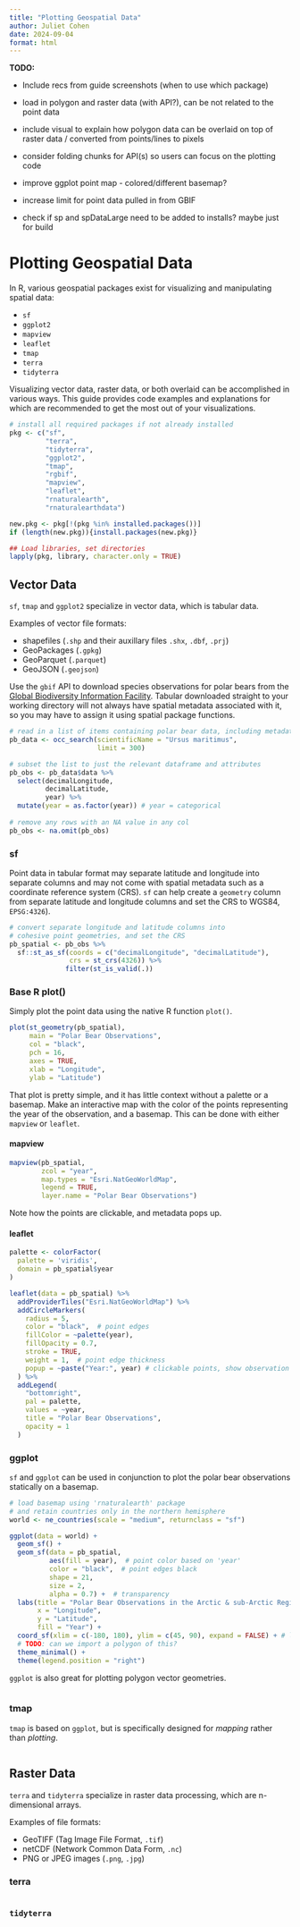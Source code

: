 ```yaml
---
title: "Plotting Geospatial Data"
author: Juliet Cohen
date: 2024-09-04
format: html
---
```


**TODO:**

-   Include recs from guide screenshots (when to use which package)

-   load in polygon and raster data (with API?), can be not related to the point data

-   include visual to explain how polygon data can be overlaid on top of raster data / converted from points/lines to pixels

-   consider folding chunks for API(s) so users can focus on the plotting code

-   improve ggplot point map - colored/different basemap?

-   increase limit for point data pulled in from GBIF

-   check if sp and spDataLarge need to be added to installs? maybe just for build

# Plotting Geospatial Data

In R, various geospatial packages exist for visualizing and manipulating spatial data:

-   `sf`
-   `ggplot2`
-   `mapview`
-   `leaflet`
-   `tmap`
-   `terra`
-   `tidyterra`

Visualizing vector data, raster data, or both overlaid can be accomplished in various ways. This guide provides code examples and explanations for which are recommended to get the most out of your visualizations.

```r
# install all required packages if not already installed
pkg <- c("sf", 
         "terra", 
         "tidyterra", 
         "ggplot2", 
         "tmap", 
         "rgbif", 
         "mapview",
         "leaflet",
         "rnaturalearth", 
         "rnaturalearthdata")

new.pkg <- pkg[!(pkg %in% installed.packages())]
if (length(new.pkg)){install.packages(new.pkg)}

## Load libraries, set directories
lapply(pkg, library, character.only = TRUE)
```

## Vector Data

`sf`, `tmap` and `ggplot2` specialize in vector data, which is tabular data.

Examples of vector file formats:

-   shapefiles (`.shp` and their auxillary files `.shx`, `.dbf`, `.prj`)
-   GeoPackages (`.gpkg`)
-   GeoParquet (`.parquet`)
-   GeoJSON (`.geojson`)

Use the `gbif` API to download species observations for polar bears from the [Global Biodiversity Information Facility](https://www.gbif.org/). Tabular downloaded straight to your working directory will not always have spatial metadata associated with it, so you may have to assign it using spatial package functions.

```r
# read in a list of items containing polar bear data, including metadata
pb_data <- occ_search(scientificName = "Ursus maritimus", 
                      limit = 300)

# subset the list to just the relevant dataframe and attributes
pb_obs <- pb_data$data %>% 
  select(decimalLongitude, 
         decimalLatitude, 
         year) %>%
  mutate(year = as.factor(year)) # year = categorical
  
# remove any rows with an NA value in any col
pb_obs <- na.omit(pb_obs)
```

### sf

Point data in tabular format may separate latitude and longitude into separate columns and may not come with spatial metadata such as a coordinate reference system (CRS). `sf` can help create a `geometry` column from separate latitude and longitude columns and set the CRS to WGS84, `EPSG:4326`).

```r
# convert separate longitude and latitude columns into 
# cohesive point geometries, and set the CRS
pb_spatial <- pb_obs %>% 
  sf::st_as_sf(coords = c("decimalLongitude", "decimalLatitude"),
               crs = st_crs(4326)) %>% 
              filter(st_is_valid(.))
```

### Base R plot()

Simply plot the point data using the native R function `plot()`.

```r
plot(st_geometry(pb_spatial),
     main = "Polar Bear Observations",
     col = "black",
     pch = 16,
     axes = TRUE,
     xlab = "Longitude",
     ylab = "Latitude")
```

That plot is pretty simple, and it has little context without a palette or a basemap. Make an interactive map with the color of the points representing the year of the observation, and a basemap. This can be done with either `mapview` or `leaflet`.

#### mapview

```r
mapview(pb_spatial,
        zcol = "year",
        map.types = "Esri.NatGeoWorldMap",
        legend = TRUE,
        layer.name = "Polar Bear Observations")
```

Note how the points are clickable, and metadata pops up.

#### leaflet

```r
palette <- colorFactor(
  palette = 'viridis',
  domain = pb_spatial$year
)

leaflet(data = pb_spatial) %>%
  addProviderTiles("Esri.NatGeoWorldMap") %>% 
  addCircleMarkers(
    radius = 5,
    color = "black",  # point edges
    fillColor = ~palette(year),
    fillOpacity = 0.7,
    stroke = TRUE,
    weight = 1,  # point edge thickness
    popup = ~paste("Year:", year) # clickable points, show observation year
  ) %>%
  addLegend(
    "bottomright",
    pal = palette, 
    values = ~year,
    title = "Polar Bear Observations",
    opacity = 1
  )
```

### ggplot

`sf` and `ggplot` can be used in conjunction to plot the polar bear observations statically on a basemap.

```r
# load basemap using 'rnaturalearth' package
# and retain countries only in the northern hemisphere
world <- ne_countries(scale = "medium", returnclass = "sf") 

ggplot(data = world) +
  geom_sf() +
  geom_sf(data = pb_spatial, 
          aes(fill = year),  # point color based on 'year'
          color = "black",  # point edges black
          shape = 21,
          size = 2, 
          alpha = 0.7) +  # transparency
  labs(title = "Polar Bear Observations in the Arctic & sub-Arctic Region",
       x = "Longitude",
       y = "Latitude",
       fill = "Year") +
  coord_sf(xlim = c(-180, 180), ylim = c(45, 90), expand = FALSE) + # limit map to polar bear habitat
  # TODO: can we import a polygon of this?
  theme_minimal() + 
  theme(legend.position = "right")
```

`ggplot` is also great for plotting polygon vector geometries.

```r

```

### tmap

`tmap` is based on `ggplot`, but is specifically designed for *mapping* rather than *plotting*.

```r

```

## Raster Data

`terra` and `tidyterra` specialize in raster data processing, which are n-dimensional arrays.

Examples of file formats:

-   GeoTIFF (Tag Image File Format, `.tif`)
-   netCDF (Network Common Data Form, `.nc`)
-   PNG or JPEG images (`.png`, `.jpg`)

### terra

```r

```

### `tidyterra`

```r


```
